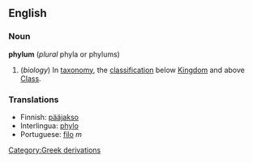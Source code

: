 ==English==
===Noun===
'''phylum'''   (''plural'' phyla or phylums)
#(''biology'') In [[taxonomy]], the [[classification]] below [[Kingdom]] and above [[Class]].

=== Translations ===
*Finnish: [[pääjakso]]
*Interlingua: [[phylo]]
*Portuguese: [[filo]] ''m''
[[Category:Greek derivations]]